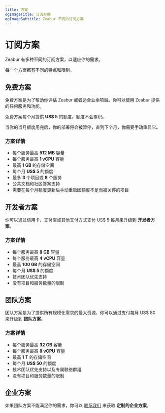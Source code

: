 ```yaml
---
title: 方案
ogImageTitle: 订阅方案
ogImageSubtitle: Zeabur 不同的订阅方案
---
```


# 订阅方案

Zeabur 有多种不同的订阅方案，以适应你的需求。

每一个方案都有不同的特点和限制。

## 免费方案

免费方案是为了帮助你评估 Zeabur 或者适合业余项目。你可以使用 Zeabur 提供的任何服务和功能。

免费方案每个月提供 **US$ 5** 的额度，额度不会累积。

当你的当月额度用完后，你的部署将会被暂停，直到下个月，你需要手动重启它。

### 方案详情

- 每个服务最高 **512 MB** 容量
- 每个服务最高 **1 vCPU** 容量
- 最高 **1 GB** 的存储空间
- 每个月 **US$ 5** 的额度
- 最多 **3** 个项目或 **8** 个服务
- 公共文档和社区答案支持
- 需要在每个月额度更新后手动重启因额度不足而被关停的项目

## 开发者方案

你可以通过信用卡、支付宝或其他支付方式支付 US$ 5 每月来升级到 **开发者方案**。

### 方案详情

- 每个服务最高 **8 GB** 容量
- 每个服务最高 **4 vCPU** 容量
- 最高 **100 GB** 的存储空间
- 每个月 **US$ 5** 的额度
- 技术团队优先支持
- 没有项目和服务数量的限制

## 团队方案

团队方案是为了提供所有规模化需求的最大资源，你可以通过支付每月 US$ 80 来升级到 **团队方案**。

### 方案详情

- 每个服务最高 **32 GB** 容量
- 每个服务最高 **8 vCPU** 容量
- 最高 **1 T** 的存储空间
- 每个月 **US$ 50** 的额度
- 技术团队优先支持以及专属联络群组
- 没有项目和服务数量的限制

## 企业方案

如果团队方案不能满足你的需求，你可以 [联系我们](mailto::contact@zeabur.com) 来获取 **定制的企业方案**。


